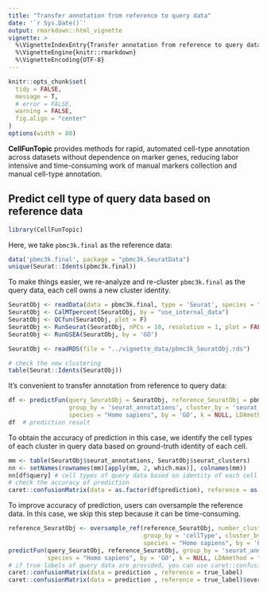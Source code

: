 ```yaml
---
title: "Transfer annotation from reference to query data"
date: '`r Sys.Date()`'
output: rmarkdown::html_vignette
vignette: >
  %\VignetteIndexEntry{Transfer annotation from reference to query data}
  %\VignetteEngine{knitr::rmarkdown}
  %\VignetteEncoding{UTF-8}
---
```



```r
knitr::opts_chunk$set(
  tidy = FALSE,
  message = T,
  # error = FALSE,
  warning = FALSE,
  fig.align = "center"
)
options(width = 80)
```

**CellFunTopic** provides methods for rapid, automated cell-type annotation across datasets without dependence on marker genes, reducing labor intensive and time-consuming work of manual markers collection and manual cell-type annotation.

## Predict cell type of query data based on reference data

```r
library(CellFunTopic)
```

Here, we take `pbmc3k.final` as the reference data:

```r
data('pbmc3k.final', package = "pbmc3k.SeuratData")
unique(Seurat::Idents(pbmc3k.final))
```

To make things easier, we re-analyze and re-cluster `pbmc3k.final` as the query data, each cell owns a new cluster identity.

```r
SeuratObj <- readData(data = pbmc3k.final, type = 'Seurat', species = "Homo sapiens")
SeuratObj <- CalMTpercent(SeuratObj, by = "use_internal_data")
SeuratObj <- QCfun(SeuratObj, plot = F)
SeuratObj <- RunSeurat(SeuratObj, nPCs = 10, resolution = 1, plot = FALSE)
SeuratObj <- RunGSEA(SeuratObj, by = 'GO')
```

```r
SeuratObj <- readRDS(file = "../vignette_data/pbmc3k_SeuratObj.rds")
```

```r
# check the new clustering
table(Seurat::Idents(SeuratObj))
```


It's convenient to transfer annotation from reference to query data:

```r
df <- predictFun(query_SeuratObj = SeuratObj, reference_SeuratObj = pbmc3k.final,
                 group_by = 'seurat_annotations', cluster_by = 'seurat_clusters',
                 species = "Homo sapiens", by = 'GO', k = NULL, LDAmethod = "VEM")
df  # prediction result
```

To obtain the accuracy of prediction in this case, we identify the cell types of each cluster in query data based on ground-truth identity of each cell.

```r
mm <- table(SeuratObj$seurat_annotations, SeuratObj$seurat_clusters)
nn <- setNames(rownames(mm)[apply(mm, 2, which.max)], colnames(mm))
nn[df$query] # cell types of query data based on identity of each cell
# check the accuracy of prediction
caret::confusionMatrix(data = as.factor(df$prediction), reference = as.factor(nn[df$query]))$overall[["Accuracy"]]
```

To improve accuracy of prediction, users can oversample the reference data. In this case, we skip this step because it can be time-consuming.

```r
reference_SeuratObj <- oversample_ref(reference_SeuratObj, number_clusters = 5,
                                      group_by = 'cellType', cluster_by = 'seurat_clusters',
                                      species = "Homo sapiens", by = 'GO', k = NULL, method = "VEM")
predictFun(query_SeuratObj, reference_SeuratObj, group_by = 'seurat_annotations', cluster_by = 'seurat_clusters',
           species = "Homo sapiens", by = 'GO', k = NULL, LDAmethod = "VEM")
# if true labels of query data are provided, you can use caret::confusionMatrix to inspect the confusion matrix and accuracy
caret::confusionMatrix(data = prediction , reference = true_label)
caret::confusionMatrix(data = prediction , reference = true_label)$overall[["Accuracy"]]
```





